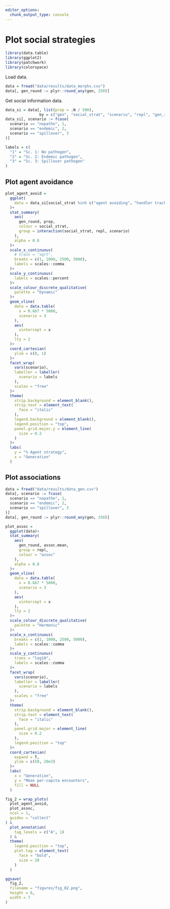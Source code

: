 ```yaml
---
editor_options: 
  chunk_output_type: console
---
```


# Plot social strategies

```r
library(data.table)
library(ggplot2)
library(patchwork)
library(colorspace)
```

Load data.

```r
data = fread("data/results/data_morphs.csv")
data[, gen_round := plyr::round_any(gen, 250)]
```

Get social information data.

```r
data_si = data[, list(prop = .N / 500), 
               by = c("gen", "social_strat", "scenario", "repl", "gen_round")]
data_si[, scenario := fcase(
  scenario == "nopatho", 1,
  scenario == "endemic", 2,
  scenario == "spillover", 3
)]
```

```r
labels = c(
  "1" = "Sc. 1: No pathogen",
  "2" = "Sc. 2: Endemic pathogen",
  "3" = "Sc. 3: Spillover pathogen"
)
```

## Plot agent avoidance

```r
plot_agent_avoid =
  ggplot(
    data = data_si[social_strat %in% c("agent avoiding", "handler tracking"),]
  )+
  stat_summary(
    aes(
      gen_round, prop,
      colour = social_strat,
      group = interaction(social_strat, repl, scenario)
    ),
    alpha = 0.8
  )+
  scale_x_continuous(
    # trans = "sqrt",
    breaks = c(1, 1000, 2500, 5000),
    labels = scales::comma
  )+
  scale_y_continuous(
    labels = scales::percent
  )+
  scale_colour_discrete_qualitative(
    palette = "Dynamic"
  )+
  geom_vline(
    data = data.table(
      x = 0.667 * 5000,
      scenario = 3
    ),
    aes(
      xintercept = x
    ),
    lty = 2
  )+
  coord_cartesian(
    ylim = c(0, 1)
  )+
  facet_wrap(
    vars(scenario),
    labeller = labeller(
      scenario = labels
    ),
    scales = "free"
  )+
  theme(
    strip.background = element_blank(),
    strip.text = element_text(
      face = "italic"
    ),
    legend.background = element_blank(),
    legend.position = "top",
    panel.grid.major.y = element_line(
      size = 0.2
    )
  )+
  labs(
    y = "% Agent strategy",
    x = "Generation"
  )
```

## Plot associations

```r
data = fread("data/results/data_gen.csv")
data[, scenario := fcase(
  scenario == "nopatho", 1,
  scenario == "endemic", 2,
  scenario == "spillover", 3
)]
data[, gen_round := plyr::round_any(gen, 250)]
```


```r
plot_assoc =
  ggplot(data)+
  stat_summary(
    aes(
      gen_round, assoc.mean,
      group = repl,
      colour = "assoc"
    ),
    alpha = 0.8
  )+
  geom_vline(
    data = data.table(
      x = 0.667 * 5000,
      scenario = 3
    ),
    aes(
      xintercept = x
    ),
    lty = 2
  )+
  scale_colour_discrete_qualitative(
    palette = "Harmonic"
  )+
  scale_x_continuous(
    breaks = c(1, 1000, 2500, 5000),
    labels = scales::comma
  )+
  scale_y_continuous(
    trans = "log10",
    labels = scales::comma
  )+
  facet_wrap(
    vars(scenario),
    labeller = labeller(
      scenario = labels
    ),
    scales = "free"
  )+
  theme(
    strip.background = element_blank(),
    strip.text = element_text(
      face = "italic"
    ),
    panel.grid.major = element_line(
      size = 0.2
    ),
    legend.position = "top"
  )+
  coord_cartesian(
    expand = T,
    ylim = c(50, 20e3)
  )+
  labs(
    x = "Generation",
    y = "Mean per-capita encounters",
    fill = NULL
  )
```

```r
fig_2 = wrap_plots(
  plot_agent_avoid,
  plot_assoc,
  ncol = 1,
  guides = "collect"
) &
  plot_annotation(
    tag_levels = c("A", 1)
  ) &
  theme(
    legend.position = "top",
    plot.tag = element_text(
      face = "bold",
      size = 10
    )
  )

ggsave(
  fig_2,
  filename = "figures/fig_02.png",
  height = 6,
  width = 7
)
```

